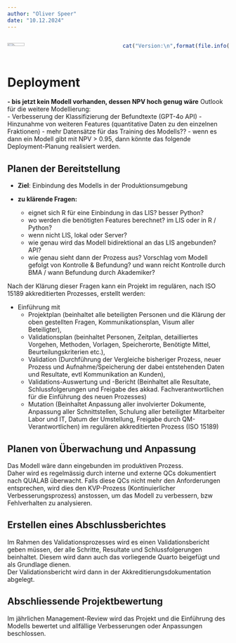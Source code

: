 ```yaml
---
author: "Oliver Speer"
date: "10.12.2024"
---
```


::::: columns
::: {.column width="50%"}
![ ](zlm.jpeg){width=40%}
:::

::: {.column width="50%"}
```r
cat("Version:\n",format(file.info("Deployment.qmd")$mtime,"%d. %B %Y"))
```
:::
:::::



# Deployment {.unnumbered}
[**- bis jetzt kein Modell vorhanden, dessen NPV hoch genug wäre**]{style="#00008B"}
Outlook für die weitere Modellierung:  
- Verbesserung der Klassifizierung der Befundtexte (GPT-4o API)
- Hinzunahme von weiteren Features (quantitative Daten zu den einzelnen Fraktionen)
- mehr Datensätze für das Training des Modells??
- wenn es dann ein Modell gibt mit NPV > 0.95, dann könnte das folgende Deployment-Planung realisiert werden.

## Planen der Bereitstellung {.justify}
- **Ziel**: Einbindung des Modells in der Produktionsumgebung

- **zu klärende Fragen:**
  - eignet sich R für eine Einbindung in das LIS? besser Python?
  - wo werden die benötigten Features berechnet? im LIS oder in R / Python?
  - wenn nicht LIS, lokal oder Server?
  - wie genau wird das Modell bidirektional an das LIS angebunden? API? 
  - wie genau sieht dann der Prozess aus? Vorschlag vom Modell gefolgt von Kontrolle & Befundung? und wann reicht Kontrolle durch BMA / wann Befundung durch Akademiker? 
  
Nach der Klärung dieser Fragen kann ein Projekt im regulären, nach ISO 15189 akkreditierten Prozesses, erstellt werden:

- Einführung mit 
  - Projektplan (beinhaltet alle beteiligten Personen und die Klärung der oben gestellten Fragen, Kommunikationsplan, Visum aller Beteiligter), 
  - Validationsplan (beinhaltet Personen, Zeitplan, detailliertes Vorgehen, Methoden, Vorlagen, Speicherorte, Benötigte Mittel, Beurteilungskriterien etc.), 
  - Validation  (Durchführung der Vergleiche bisheriger Prozess, neuer Prozess und Aufnahme/Speicherung der dabei entstehenden Daten und Resultate, evtl Kommunikation an Kunden),
  - Validations-Auswertung und -Bericht (Beinhaltet alle Resultate, Schlussfolgerungen und Freigabe des akkad. Fachverantwortlichen für die Einführung des neuen Prozesses)
  - Mutation (Beinhaltet Anpassung aller involvierter Dokumente, Anpassung aller Schnittstellen, Schulung aller beteiligter Mitarbeiter Labor und IT, Datum der Umstellung, Freigabe durch QM-Verantwortlichen) im regulären akkreditierten Prozess (ISO 15189) 

## Planen von Überwachung und Anpassung {.justify}
Das Modell wäre dann eingebunden im produktiven Prozess.   
Daher wird es regelmässig durch interne und externe QCs dokumentiert nach QUALAB überwacht. Falls diese QCs nicht mehr den Anforderungen entsprechen, wird dies den KVP-Prozess (Kontinuierlicher Verbesserungsprozess) anstossen, um das Modell zu verbessern, bzw Fehlverhalten zu analysieren.


## Erstellen eines Abschlussberichtes {.justify}
Im Rahmen des Validationsprozesses wird es einen Validationsbericht geben müssen, der alle Schritte, Resultate und Schlussfolgerungen beinhaltet. Diesem wird dann auch das vorliegende Quarto beigefügt und als Grundlage dienen.  
Der Validationsbericht wird dann in der Akkreditierungsdokumentation abgelegt.

## Abschliessende Projektbewertung {.justify}
Im jährlichen Management-Review wird das Projekt und die Einführung des Modells bewertet und allfällige Verbesserungen oder Anpassungen beschlossen.


